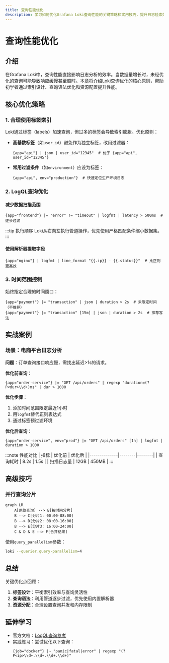 ```yaml
---
title: 查询性能优化
description: 学习如何优化Grafana Loki查询性能的关键策略和实用技巧，提升日志检索效率。
---
```


# 查询性能优化

## 介绍

在Grafana Loki中，查询性能直接影响日志分析的效率。当数据量增长时，未经优化的查询可能导致响应缓慢甚至超时。本章将介绍Loki查询优化的核心原则，帮助初学者通过索引设计、查询语法优化和资源配置提升性能。

## 核心优化策略

### 1. 合理使用标签索引
Loki通过标签（labels）加速查询，但过多的标签会导致索引膨胀。优化原则：
- **高基数标签**（如`user_id`）避免作为独立标签，改用过滤器：
  ```logql
  {app="api"} | json | user_id="12345"  # 优于 {app="api", user_id="12345"}
  ```
- **常用过滤条件**（如`environment`）应设为标签：
  ```logql
  {app="api", env="production"}  # 快速定位生产环境日志
  ```

### 2. LogQL查询优化
#### 减少数据扫描范围
```logql
{app="frontend"} |= "error" != "timeout" | logfmt | latency > 500ms  # 逐步过滤
```
:::tip 执行顺序
Loki从右向左执行管道操作，优先使用严格匹配条件缩小数据集。
:::

#### 使用解析器提取字段
```logql
{app="nginx"} | logfmt | line_format "{{.ip}} - {{.status}}"  # 比正则更高效
```

### 3. 时间范围控制
始终指定合理的时间窗口：
```logql
{app="payment"} |= "transaction" | json | duration > 2s  # 未限定时间（不推荐）
{app="payment"} |= "transaction" [15m] | json | duration > 2s  # 推荐写法
```

## 实战案例

### 场景：电商平台日志分析
**问题**：订单查询接口响应慢，需找出延迟>1s的请求。

**优化前查询**：
```logql
{app="order-service"} |= "GET /api/orders" | regexp "duration=(?P<dur>\\d+)ms" | dur > 1000
```

**优化步骤**：
1. 添加时间范围限定最近1小时
2. 用`logfmt`替代正则表达式
3. 通过标签预过滤环境

**优化后查询**：
```logql
{app="order-service", env="prod"} |= "GET /api/orders" [1h] | logfmt | duration > 1000
```
:::note 性能对比
| 指标         | 优化前 | 优化后 |
|--------------|--------|--------|
| 查询耗时     | 8.2s   | 1.5s   |
| 扫描日志量   | 12GB   | 450MB  |
:::

## 高级技巧

### 并行查询分片
```mermaid
graph LR
    A[原始查询] --> B[按时间分片]
    B --> C[分片1: 00:00-08:00]
    B --> D[分片2: 08:00-16:00]
    B --> E[分片3: 16:00-24:00]
    C & D & E --> F[合并结果]
```

使用`query_parallelism`参数：
```bash
loki --querier.query-parallelism=4
```

## 总结

关键优化点回顾：
1. **标签设计**：平衡索引效率与查询灵活性
2. **查询语法**：利用管道逐步过滤，优先使用内置解析器
3. **资源分配**：合理设置查询并发和内存限制

## 延伸学习
- 官方文档：[LogQL查询参考](https://grafana.com/docs/loki/latest/query/)
- 实践练习：尝试优化以下查询：
  ```logql
  {job="docker"} |~ "panic|fatal|error" | regexp "(?P<ip>\\d+.\\d+.\\d+.\\d+)"
  ```